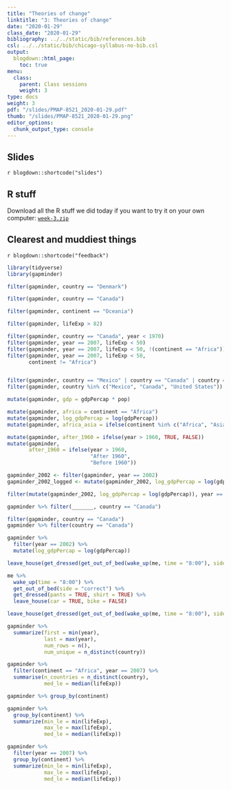 ```yaml
---
title: "Theories of change"
linktitle: "3: Theories of change"
date: "2020-01-29"
class_date: "2020-01-29"
bibliography: ../../static/bib/references.bib
csl: ../../static/bib/chicago-syllabus-no-bib.csl
output:
  blogdown::html_page:
    toc: true
menu:
  class:
    parent: Class sessions
    weight: 3
type: docs
weight: 3
pdf: "/slides/PMAP-8521_2020-01-29.pdf"
thumb: "/slides/PMAP-8521_2020-01-29.png"
editor_options:
  chunk_output_type: console
---
```


## Slides

`r blogdown::shortcode("slides")`


## R stuff

Download all the R stuff we did today if you want to try it on your own computer: [<i class="fas fa-file-archive"></i> `week-3.zip`](/projects/week-3.zip)


## Clearest and muddiest things

`r blogdown::shortcode("feedback")`


```r
library(tidyverse)
library(gapminder)

filter(gapminder, country == "Denmark")

filter(gapminder, country == "Canada")

filter(gapminder, continent == "Oceania")

filter(gapminder, lifeExp > 82)

filter(gapminder, country == "Canada", year < 1970)
filter(gapminder, year == 2007, lifeExp < 50)
filter(gapminder, year == 2007, lifeExp < 50, !(continent == "Africa"))
filter(gapminder, year == 2007, lifeExp < 50, 
       continent != "Africa")


filter(gapminder, country == "Mexico" | country == "Canada" | country == "United States")
filter(gapminder, country %in% c("Mexico", "Canada", "United States"))

mutate(gapminder, gdp = gdpPercap * pop)

mutate(gapminder, africa = continent == "Africa")
mutate(gapminder, log_gdpPercap = log(gdpPercap))
mutate(gapminder, africa_asia = ifelse(continent %in% c("Africa", "Asia"), "Africa or Asia", "Not Africa or Asia"))

mutate(gapminder, after_1960 = ifelse(year > 1960, TRUE, FALSE))
mutate(gapminder, 
       after_1960 = ifelse(year > 1960, 
                           "After 1960", 
                           "Before 1960"))

gapminder_2002 <- filter(gapminder, year == 2002)
gapminder_2002_logged <- mutate(gapminder_2002, log_gdpPercap = log(gdpPercap))

filter(mutate(gapminder_2002, log_gdpPercap = log(gdpPercap)), year == 2002)

gapminder %>% filter(_______, country == "Canada")

filter(gapminder, country == "Canada")
gapminder %>% filter(country == "Canada")

gapminder %>% 
  filter(year == 2002) %>% 
  mutate(log_gdpPercap = log(gdpPercap))

leave_house(get_dressed(get_out_of_bed(wake_up(me, time = "8:00"), side = "correct"), pants = TRUE, shirt = TRUE), car = TRUE, bike = FALSE)

me %>% 
  wake_up(time = "8:00") %>% 
  get_out_of_bed(side = "correct") %>% 
  get_dressed(pants = TRUE, shirt = TRUE) %>% 
  leave_house(car = TRUE, bike = FALSE)

leave_house(get_dressed(get_out_of_bed(wake_up(me, time = "8:00"), side = "correct"), pants = TRUE, shirt = TRUE), car = TRUE, bike = FALSE)

gapminder %>% 
  summarize(first = min(year),
            last = max(year),
            num_rows = n(),
            num_unique = n_distinct(country))

gapminder %>%
  filter(continent == "Africa", year == 2007) %>%
  summarise(n_countries = n_distinct(country), 
            med_le = median(lifeExp))

gapminder %>% group_by(continent)

gapminder %>% 
  group_by(continent) %>% 
  summarize(min_le = min(lifeExp),
            max_le = max(lifeExp),
            med_le = median(lifeExp))

gapminder %>% 
  filter(year == 2007) %>% 
  group_by(continent) %>% 
  summarize(min_le = min(lifeExp),
            max_le = max(lifeExp),
            med_le = median(lifeExp))
```
